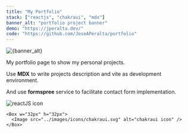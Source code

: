 ```yaml
---
title: "My Portfolio"
stack: ["reactjs", "chakraui", "mdx"]
banner_alt: "portfolio project banner"
demo: "https://jperalta.dev/"
code: "https://github.com/JoseAPeralta/portfolio"
---
```



<picture>
  <Image
    srcset={Banner}
    alt={banner_alt}
    fallbackSrc={Fallback}
    type="image/webp"
  />
</picture>

My portfolio page to show my personal projects.

Use **MDX** to write projects description and vite as development environment.

And use **formspree** service to facilitate contact form implementation.

<Flex as="section" pt="14px" gap="6" wrap="wrap">
    <Box w="32px" h="32px">
    <Image src="../images/icons/reactjs.svg" alt="reactJS icon" />
    </Box>

    <Box w="32px" h="32px">
      <Image src="../images/icons/chakraui.svg" alt="chakraui icon" />
    </Box>

</Flex>
